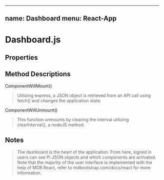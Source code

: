 
---
name: Dashboard
menu: React-App
---



# Dashboard.js

## Properties

<Props of={Dashboard} />

## Method Descriptions

ComponentWillMount()
>Utilizing express, a JSON object is retrieved from an API 
call using fetch() and changes the application state.

ComponentWillUnmount()
>This function unmounts by clearing the interval 
utilizing clearInterval(), a nodeJS method.

## Notes
>The dashboard is the heart of the application. From here, signed in users can see Pi JSON objects and which components
are activated. Note that the majority of the user interface is implemented with the help of MDB React, refer to 
mdbootstrap.com/docs/react for more information.


